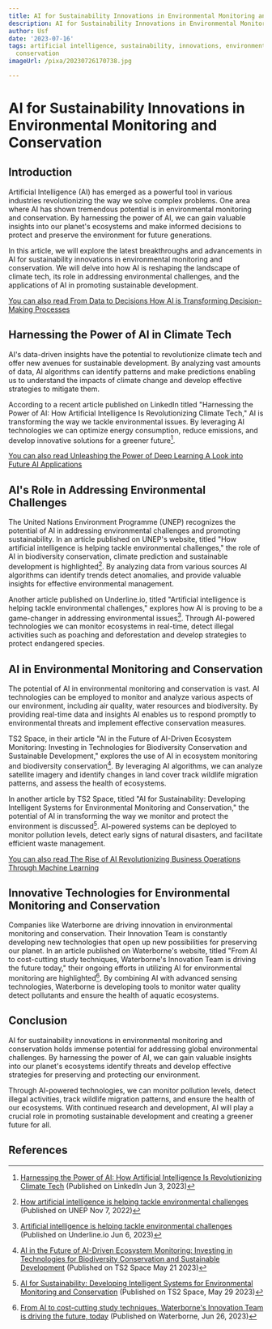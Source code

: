 ```yaml
---
title: AI for Sustainability Innovations in Environmental Monitoring and Conservation
description: AI for Sustainability Innovations in Environmental Monitoring and Conservation
author: Usf
date: '2023-07-16'
tags: artificial intelligence, sustainability, innovations, environmental monitoring,
  conservation
imageUrl: /pixa/20230726170738.jpg

---
```

# AI for Sustainability Innovations in Environmental Monitoring and Conservation

## Introduction

Artificial Intelligence (AI) has emerged as  a powerful tool in various  industries revolutionizing the way  we solve complex  problems. One  area where AI has shown tremendous potential is in environmental monitoring  and conservation. By harnessing the power of AI, we can gain valuable insights  into our  planet's ecosystems and make  informed decisions to  protect and preserve the environment for future generations.

In this article, we  will explore  the  latest breakthroughs and advancements in AI for sustainability innovations in environmental monitoring and conservation. We will delve into how AI is reshaping the landscape of climate tech, its role in addressing environmental challenges, and  the applications of AI in promoting sustainable development.

[You can  also read  From Data to Decisions How AI is Transforming Decision-Making Processes](From%20Data%20to%20Decisions%20How%20AI%20is%20Transforming%20Decision-Making%20Processes)


## Harnessing the Power of AI in Climate Tech

AI's data-driven insights  have the potential to revolutionize climate tech and offer new avenues for sustainable development. By analyzing vast amounts of data, AI algorithms can identify patterns  and make predictions enabling us to understand the impacts of climate change and develop effective strategies to mitigate them.

According to a recent article published on LinkedIn titled "Harnessing  the Power of  AI: How Artificial Intelligence Is Revolutionizing Climate Tech," AI is transforming the way we tackle environmental issues.  By  leveraging AI technologies we can  optimize  energy consumption, reduce emissions, and develop innovative solutions for a greener future[^1^].

[You can also read Unleashing the Power of Deep Learning A Look into Future  AI Applications](Unleashing%20the%20Power%20of%20Deep%20Learning%20A%20Look%20into%20Future%20AI%20Applications)


## AI's Role in Addressing Environmental Challenges

The United  Nations Environment  Programme (UNEP) recognizes the potential  of  AI in addressing environmental challenges and  promoting sustainability. In an article published on UNEP's website, titled "How artificial intelligence is helping  tackle environmental challenges," the  role of AI in biodiversity conservation, climate prediction and sustainable development is highlighted[^2^]. By analyzing data from various sources AI  algorithms can identify trends detect anomalies, and provide valuable insights for effective environmental management.

Another article published on Underline.io, titled "Artificial intelligence is helping tackle environmental challenges," explores how AI is proving to  be a game-changer in addressing  environmental issues[^3^]. Through AI-powered technologies we can monitor ecosystems in real-time, detect illegal activities such as poaching and  deforestation and develop strategies to protect endangered species.

## AI in Environmental Monitoring and Conservation

The potential of AI in environmental monitoring and conservation is vast. AI technologies can be employed to  monitor  and analyze various aspects of our environment, including air quality, water resources and biodiversity. By providing real-time data and insights AI enables us to respond promptly to environmental threats and implement effective conservation  measures.

TS2 Space,  in their  article "AI in  the Future of AI-Driven Ecosystem Monitoring: Investing  in Technologies for Biodiversity Conservation and Sustainable  Development," explores the use of AI in ecosystem monitoring and biodiversity conservation[^4^]. By leveraging AI algorithms, we can analyze satellite imagery and identify changes in land cover track wildlife migration patterns, and assess the health of ecosystems.

In another article by  TS2 Space, titled "AI for  Sustainability: Developing Intelligent Systems for Environmental  Monitoring and Conservation," the potential of AI in transforming  the  way we monitor  and protect the environment is discussed[^5^]. AI-powered systems can be deployed to  monitor pollution levels, detect early signs of natural disasters, and  facilitate efficient waste management.

[You can also  read The Rise of AI Revolutionizing Business Operations Through Machine Learning](The%20Rise%20of%20AI%20Revolutionizing%20Business%20Operations%20Through%20Machine%20Learning)


## Innovative Technologies for Environmental Monitoring and  Conservation

Companies like Waterborne are driving  innovation in environmental monitoring and conservation. Their Innovation Team is constantly developing new technologies that  open up  new possibilities for preserving our planet.  In an article  published on  Waterborne's website, titled "From AI to cost-cutting study techniques,  Waterborne's Innovation  Team  is driving the future today," their ongoing efforts in utilizing AI for environmental monitoring are highlighted[^6^]. By combining AI with advanced sensing technologies, Waterborne is developing tools to monitor  water quality detect pollutants and ensure the health of aquatic ecosystems.

## Conclusion

AI for sustainability innovations in  environmental monitoring and conservation holds immense potential for addressing global environmental challenges. By  harnessing the power of  AI, we  can gain  valuable insights  into our planet's ecosystems identify threats and develop effective strategies for  preserving and protecting our environment.

Through AI-powered technologies, we can monitor pollution levels, detect illegal activities, track wildlife migration patterns, and ensure the health of our ecosystems. With continued research and development, AI will play a crucial role in promoting sustainable development and creating a greener  future for all.

## References

[^1^]: [Harnessing the Power of AI: How Artificial Intelligence Is Revolutionizing Climate Tech](https://www.linkedin.com/pulse/harnessing-power-ai-how-artificial-intelligence-revolutionizing) (Published on LinkedIn Jun 3, 2023)

[^2^]: [How artificial intelligence is helping tackle environmental challenges](https://www.unep.org/news-and-stories/story/how-artificial-intelligence-helping-tackle-environmental-challenges) (Published on  UNEP Nov 7, 2022)

[^3^]: [Artificial intelligence is  helping tackle environmental challenges](https://underline.io/news/69-how-artificial-intelligence-is-helping-tackle-environmental-challenges) (Published on Underline.io  Jun 6, 2023)

[^4^]: [AI in the Future of AI-Driven Ecosystem Monitoring:  Investing in  Technologies for  Biodiversity Conservation and Sustainable Development](https://ts2.space/en/ai-in-the-future-of-ai-driven-ecosystem-monitoring-investing-in-technologies-for-biodiversity-conservation-and-sustainable-development/) (Published on TS2 Space May 21 2023)

[^5^]:  [AI for Sustainability: Developing Intelligent Systems for Environmental Monitoring and Conservation](https://ts2.space/en/ai-for-sustainability-developing-intelligent-systems-for-environmental-monitoring-and-conservation/) (Published on TS2 Space, May 29 2023)

[^6^]:  [From AI to cost-cutting study techniques,  Waterborne's Innovation Team is driving the  future, today](https://waterborne-env.com/blog/innovation-team-drives-waterborne-forward/) (Published on Waterborne, Jun 26,  2023)